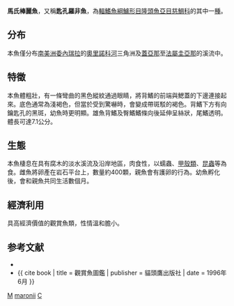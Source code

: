 {{Speciesbox
| genus = Cleithracara
| species = maronii
| status = NE
| status_system = IUCN3.1
| image = Akara_z_Maroni.jpg
| authority = [[Steindachner|Steindachner]], 1881
| synonyms = *''Acara maronii''<br /><small>Steindachner, 1881</small> 
*''Aequidens maronii''<br /><small>Steindachner, 1881</small>
*''Cleithracara maroni''<br /><small>Steindachner, 1881</small>
}}

'''馬氏棒麗魚'''，又稱'''匙孔羅非魚'''，為[[輻鰭魚綱|輻鰭魚綱]][[鱸形目|鱸形目]][[隆頭魚亞目|隆頭魚亞目]][[慈鯛科|慈鯛科]]的其中一[[種|種]]。

==分布==
本魚僅分布[[南美洲|南美洲]][[委內瑞拉|委內瑞拉]]的[[奧里諾科河|奧里諾科河]]三角洲及[[蓋亞那|蓋亞那]]至[[法屬圭亞那|法屬圭亞那]]的溪流中。

==特徵==
本魚體粗壯，有一條彎曲的黑色縱紋通過眼睛，將背鰭的前端與鰓蓋的下邊連接起來。底色通常為淺褐色，但當於受到驚嚇時，會變成帶斑駁的褐色。背鰭下方有向鑰匙孔的黑斑，幼魚時更明顯。雄魚背鰭及臀鰭鰭條向後延伸呈絲狀，尾鰭透明。體長可達7.1公分。

==生態==
本魚棲息在具有腐木的淡水溪流及沿岸地區，肉食性，以蠕蟲、[[甲殼類|甲殼類]]、[[昆蟲|昆蟲]]等為食。雌魚將卵產在岩石平台上，數量約400顆，親魚會有護卵的行為。幼魚孵化後，會和親魚共同生活數個月。

==經濟利用==
具高經濟價值的觀賞魚類，性情溫和膽小。

==参考文献==
*{{FishBase_species|genus=Cleithracara|species=maronii|year=2011|month=12}}
*{{ cite book | title = 觀賞魚圖鑑 | publisher = 貓頭鷹出版社 | date = 1996年6月 }}

{{Taxonbar}}

[[Category:觀賞魚|M]]
[[Category:棒麗魚屬|maronii]]
[[Category:1881年描述的鱼类|C]]